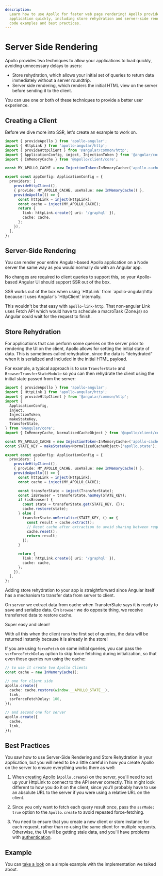```yaml
---
description:
  Learn how to use Apollo for faster web page rendering! Apollo provides techniques to load your
  application quickly, including store rehydration and server-side rendering. This tutorial provides
  code examples and best practices.
---
```



# Server Side Rendering

Apollo provides two techniques to allow your applications to load quickly, avoiding unnecessary
delays to users:

- Store rehydration, which allows your initial set of queries to return data immediately without a
  server roundtrip.
- Server side rendering, which renders the initial HTML view on the server before sending it to the
  client.

You can use one or both of these techniques to provide a better user experience.

## Creating a Client

Before we dive more into SSR, let's create an example to work on.

```ts filename="app.config.ts"
import { provideApollo } from 'apollo-angular';
import { HttpLink } from 'apollo-angular/http';
import { provideHttpClient } from '@angular/common/http';
import { ApplicationConfig, inject, InjectionToken } from '@angular/core';
import { InMemoryCache } from '@apollo/client/core';

const MY_APOLLO_CACHE = new InjectionToken<InMemoryCache>('apollo-cache');

export const appConfig: ApplicationConfig = {
  providers: [
    provideHttpClient(),
    { provide: MY_APOLLO_CACHE, useValue: new InMemoryCache() },
    provideApollo(() => {
      const httpLink = inject(HttpLink);
      const cache = inject(MY_APOLLO_CACHE);
      return {
        link: httpLink.create({ uri: '/graphql' }),
        cache: cache,
      };
    }),
  ],
};
```

## Server-Side Rendering

You can render your entire Angular-based Apollo application on a Node server the same way as you
would normally do with an Angular app.

No changes are required to client queries to support this, so your Apollo-based Angular UI should
support SSR out of the box.

<Callout>
SSR works out of the box when using `HttpLink` from `apollo-angular/http` because it uses Angular's `HttpClient` internally.

This wouldn't be that easy with `apollo-link-http`. That non-angular Link uses Fetch API which would
have to schedule a macroTask (Zone.js) so Angular could wait for the request to finish.

</Callout>

## Store Rehydration

For applications that can perform some queries on the server prior to rendering the UI on the
client, Apollo allows for setting the initial state of data. This is sometimes called rehydration,
since the data is "dehydrated" when it is serialized and included in the initial HTML payload.

For example, a typical approach is to use `TransferState` and `BrowserTransferStateModule` so you
can then rehydrate the client using the initial state passed from the server:

```ts filename="app.config.ts"
import { provideApollo } from 'apollo-angular';
import { HttpLink } from 'apollo-angular/http';
import { provideHttpClient } from '@angular/common/http';
import {
  ApplicationConfig,
  inject,
  InjectionToken,
  makeStateKey,
  TransferState,
} from '@angular/core';
import { InMemoryCache, NormalizedCacheObject } from '@apollo/client/core';

const MY_APOLLO_CACHE = new InjectionToken<InMemoryCache>('apollo-cache');
const STATE_KEY = makeStateKey<NormalizedCacheObject>('apollo.state');

export const appConfig: ApplicationConfig = {
  providers: [
    provideHttpClient(),
    { provide: MY_APOLLO_CACHE, useValue: new InMemoryCache() },
    provideApollo(() => {
      const httpLink = inject(HttpLink);
      const cache = inject(MY_APOLLO_CACHE);

      const transferState = inject(TransferState);
      const isBrowser = transferState.hasKey(STATE_KEY);
      if (isBrowser) {
        const state = transferState.get(STATE_KEY, {});
        cache.restore(state);
      } else {
        transferState.onSerialize(STATE_KEY, () => {
          const result = cache.extract();
          // Reset cache after extraction to avoid sharing between requests
          cache.reset();
          return result;
        });
      }

      return {
        link: httpLink.create({ uri: '/graphql' }),
        cache: cache,
      };
    }),
  ],
};
```

Adding store rehydration to your app is straightforward since Angular itself has a mechanism to
transfer data from server to client.

On `server` we extract data from cache when TransferState says it is ready to save and serialize
data. On `browser` we do opposite thing, we receive transferred data to restore cache.

Super easy and clean!

With all this when the client runs the first set of queries, the data will be returned instantly
because it is already in the store!

If you are using `forceFetch` on some initial queries, you can pass the `ssrForceFetchDelay` option
to skip force fetching during initialization, so that even those queries run using the cache:

```ts
// to use it create two Apollo Clients
const cache = new InMemoryCache();

// one for client side
apollo.create({
  cache: cache.restore(window.__APOLLO_STATE__),
  link,
  ssrForceFetchDelay: 100,
});

// and second one for server
apollo.create({
  cache,
  link,
});
```

## Best Practices

You saw how to use Server-Side Rendering and Store Rehydration in your application, but you will
need to be a little careful in how you create Apollo on the server to ensure everything works there
as well:

1. When [creating Apollo](../get-started) (`Apollo.create`) on the server, you'll need to set up
   your HttpLink to connect to the API server correctly. This might look different to how you do it
   on the client, since you'll probably have to use an absolute URL to the server if you were using
   a relative URL on the client.

1. Since you only want to fetch each query result once, pass the `ssrMode: true` option to the
   `Apollo.create` to avoid repeated force-fetching.

1. You need to ensure that you create a new client or store instance for each request, rather than
   re-using the same client for multiple requests. Otherwise, the UI will be getting stale data, and
   you'll have problems with [authentication](../recipes/authentication).

## Example

You can [take a look](https://github.com/kamilkisiela/apollo-angular-ssr) on a simple example with
the implementation we talked about.
